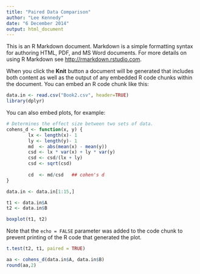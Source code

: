 ```yaml
---
title: "Paired Data Comparison"
author: "Lee Kennedy"
date: "6 December 2014"
output: html_document
---
```


This is an R Markdown document. Markdown is a simple formatting syntax for authoring HTML, PDF, and MS Word documents. For more details on using R Markdown see <http://rmarkdown.rstudio.com>.

When you click the **Knit** button a document will be generated that includes both content as well as the output of any embedded R code chunks within the document. You can embed an R code chunk like this:

```r
data.in <- read.csv("Book2.csv", header=TRUE)
library(dplyr)
```

You can also embed plots, for example:

```r
# Determines the effect size between two sets of data.
cohens_d <- function(x, y) {
        lx <- length(x)- 1
        ly <- length(y)- 1
        md  <- abs(mean(x) - mean(y))
        csd <- lx * var(x) + ly * var(y)
        csd <- csd/(lx + ly)
        csd <- sqrt(csd)
        
        cd  <- md/csd   ## cohen's d
}
```


```r
data.in <- data.in[1:15,]

t1 <- data.in$A
t2 <- data.in$B
```


```r
boxplot(t1, t2)
```

Note that the `echo = FALSE` parameter was added to the code chunk to prevent printing of the R code that generated the plot.

```r
t.test(t2, t1, paired = TRUE)
```


```r
aa <- cohens_d(data.in$A, data.in$B)
round(aa,2)
```

